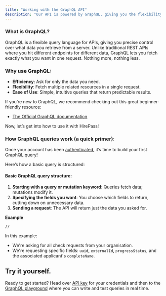 ```yaml
---
title: "Working with the GraphQL API"
description: "Our API is powered by GraphQL, giving you the flexibility and control when working with compliance data. And if you’re unfamiliar with GraphQL, this guide will walk you through the essentials."
---
```


### **What is GraphQL?**

GraphQL is a flexible query language for APIs, giving you precise control over what data you retrieve from a server. Unlike traditional REST APIs where you hit different endpoints for different data, GraphQL lets you fetch exactly what you want in one request. Nothing more, nothing less.

### **Why use GraphQL**:

- **Efficiency**: Ask for only the data you need.
- **Flexibility**: Fetch multiple related resources in a single request.
- **Ease of Use**: Simple, intuitive queries that return predictable results.

If you’re new to GraphQL, we recommend checking out this great beginner-friendly resource:

- [The Official GraphQL documentation](https://graphql.org)

Now, let’s get into how to use it with HirePass\!

### **How GraphQL queries work** (a quick primer):

Once your account has been [authenticated](/graphql/api-authentication-key), it’s time to build your first GraphQL query\!

Here’s how a basic query is structured:

#### **Basic GraphQL query structure**:

1. **Starting with a query or mutation keyword**: Queries fetch data; mutations modify it.
2. **Specifying the fields you want**: You choose which fields to return, cutting down on unnecessary data.
3. **Sending a request**: The API will return just the data you asked for.

**Example**

```
//
```

In this example:

- We're asking for all check requests from your organisation.
- We're requesting specific fields: `uuid`, `externalId`, `progressStatus`, and the associated applicant's `completeName`.

## **Try it yourself.**

Ready to get started? Head over [API key](/graphql/api-authentication-key) for your credentials and then to the [GraphQL playground](https://graphql.hirepass.com) where you can write and test queries in real time.
